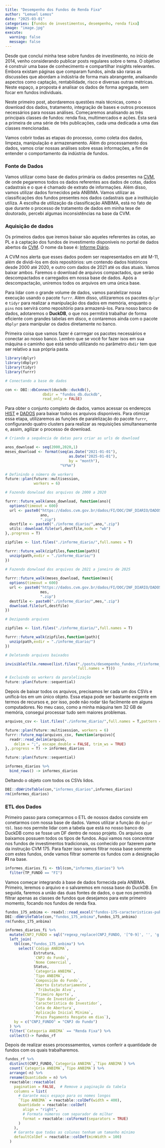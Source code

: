 ```yaml
---
title: "Desempenho dos Fundos de Renda Fixa"
author: "Lemuel Lemos"
date: "2025-03-01"
categories: [fundos de investimentos, desempenho, renda fixa]
image: "image.jpg"
execute:
  warning: false
  message: false
---
```


Desde que concluí minha tese sobre fundos de investimento, no início de 2014, venho considerando publicar posts regulares sobre o tema. O objetivo é construir uma base de conhecimento e compartilhar insights relevantes. Embora existam páginas que comparam fundos, ainda são raras as discussões que abordam a indústria de forma mais abrangente, analisando aspectos como captação, rentabilidade, risco e diversas outras métricas. Neste espaço, a proposta é analisar os dados de forma agregada, sem focar em fundos individuais.

Neste primeiro post, abordaremos questões mais técnicas, como o download dos dados, tratamento, integração de bases e outros processos necessários para nossas análises. Começaremos analisando as três principais classes de fundos: renda fixa, multimercados e ações. Esta será a primeira de uma série de três publicações, cada uma dedicada a uma das classes mencionadas.

Vamos cobrir todas as etapas do processo, como coleta dos dados, limpeza, manipulação e armazenamento. Além do processamento dos dados, vamos criar nossas análises sobre essas informações, a fim de entender o comportamento da indústria de fundos.

### Fonte de Dados

Vamos utilizar como base de dados primária os dados presentes na <a href="https://dados.cvm.gov.br/group/fundos-de-investimento" target="_blank">CVM</a>, de onde pegaremos todos os dados referentes aos dados de cotas, dados cadastrais e o que é chamado de extrato de informações. Além disso, vamos utilizar dados fornecidos pela ANBIMA. Vamos utilizar as classificações dos fundos presentes nos dados cadastrais que a instituição utiliza. A escolha de utilização da classificação ANBIMA, está no fato de que durante o processo de tratamento de dados em minha tese de doutorado, percebi algumas inconsistências na base da CVM. 

### Aquisição de dados

Os primeiros dados que iremos baixar são aqueles referentes às cotas, ao PL e à captação dos fundos de investimento disponíveis no portal de dados abertos da <a href="https://dados.cvm.gov.br/group/fundos-de-investimento" target="_blank">CVM</a>. O nome da base é: <a href="https://dados.cvm.gov.br/dataset/fi-doc-inf_diario" target="_blank">Informe Diário</a>.

A CVM nos alerta que esses dados podem ser reapresentados em até M-11, além de dividi-los em dois repositórios: um contendo dados históricos desde 2000 até 2020, e outro com dados de 2021 até os dias atuais. Vamos baixar ambos. Faremos o download de arquivos compactados, que serão descompactados e carregados em nossa base de dados. Após a descompactação, uniremos todos os arquivos em uma única base.

Para lidar com o grande volume de dados, vamos paralelizar nossa execução usando o pacote `furrr`. Além disso, utilizaremos os pacotes `dplyr` e `tidyr` para realizar a manipulação dos dados em memória, enquanto o `pins` nos servirá como repositório para armazená-los. Para nosso banco de dados, adotaremos o **DuckDB**, o que nos permitirá trabalhar de forma eficiente com grandes tabelas em disco, e contaremos ainda com o pacote `dbplyr` para manipular os dados diretamente no banco.

Primeira coisa que vamos fazer é carrregar os pacotes necessários e conectar ao nosso banco. Lembro que se você for fazer isos em sua máquina o caminho que está sendo utilizando no parâmetro `dbdir` tem que ser relativo a sua própria pasta. 

```r
library(dplyr)
library(dbplyr)
library(tidyr)
library(furrr)

# Conectando a base de dados

con <- DBI::dbConnect(duckdb::duckdb(), 
                 dbdir = "fundos_db.duckdb",
                 read_only = FALSE)

```

Para obter o conjunto completo de dados, vamos acessar os endereços [HIST](https://dados.cvm.gov.br/dados/FI/DOC/INF_DIARIO/DADOS/HIST/) e [DADOS](https://dados.cvm.gov.br/dados/FI/DOC/INF_DIARIO/DADOS/) para baixar todos os arquivos disponíveis. Para otimizar essa etapa, utilizaremos as funções de paralelização do pacote `furrr`, configurando quatro clusters para realizar as requisições simultaneamente e, assim, agilizar o processo de download.

```r
# Criando a sequência de datas para criar as urls de download

anos_download <- seq(2000,2020,1)
meses_download <- format(seq(as.Date("2021-01-01"),
                             as.Date("2025-01-01"),
                             by = "month"),
                         "%Y%m")

# Definindo o número de workers
future::plan(future::multisession, 
             workers = 6)

# Fazendo donwload dos arquivos de 2000 a 2020

furrr::future_walk(anos_download, function(ano){
  options(timeout = 600)
  url <- paste0("https://dados.cvm.gov.br/dados/FI/DOC/INF_DIARIO/DADOS/HIST/inf_diario_fi_",
                ano,
                ".zip")
  destfile <- paste0("./informe_diario/",ano,".zip")
  utils::download.file(url,destfile,mode = "wb")
},.progress = T)

zipfiles <- list.files("./informe_diario/",full.names = T)

furrr::future_walk(zipfiles,function(path){
  unzip(path,exdir = "./informe_diario/")
})
             
# Fazendo donwload dos arquivos de 2021 a janeiro de 2025 

furrr::future_walk(meses_download, function(mes){
  options(timeout = 600)
  url <- paste0("https://dados.cvm.gov.br/dados/FI/DOC/INF_DIARIO/DADOS/inf_diario_fi_",
                mes,
                ".zip")
  destfile <- paste0("./informe_diario/",mes,".zip")
  download.file(url,destfile)
})

# Dezipando arquivos 

zipfiles <- list.files("./informe_diario/",full.names = T)

furrr::future_walk(zipfiles,function(path){
  unzip(path,exdir = "./informe_diario/")
})

# Deletando arquivos baixados

invisible(file.remove(list.files("./posts/desempenho_fundos_rf/informe_diario/",
                                 full.names = T)))

# Excluindo os workers da paralelização
future::plan(future::sequential)
```

Depois de baixar todos os arquivos, precisamos ler cada um dos CSVs e unificá-los em um único objeto. Essa etapa pode ser bastante exigente em termos de recursos e, por isso, pode não rodar tão facilmente em alguns computadores. No meu caso, como a minha máquina tem 32 GB de memória, consegui processar tudo sem maiores problemas.


```r
arquivos_csv <- list.files("./informe_diario/",full.names = T,pattern = ".csv")

future::plan(future::multisession, workers = 6)
furrr::future_map(arquivos_csv, function(arquivo){
  readr::read_delim(arquivo, 
    delim = ";", escape_double = FALSE, trim_ws = TRUE)
},.progress = T) -> informes_diarios

future::plan(future::sequential)

informes_diarios %>% 
  bind_rows() -> informes_diarios

```

Deltando o objeto com todos os CSVs lidos.

```r
DBI::dbWriteTable(con,"informes_diarios",informes_diarios)
rm(informes_diarios)
```
### ETL dos Dados

Primeiro passo para começarmos o ETL de nossos dados consiste em conetarmos com nossa base de dados. Vamos utilizar a função do `dplyr` `tbl`. Isso nos permite lidar com a tabela que está no nosso banco do DuckDB como se fosse um DF dentro de nosso projeto. Os arquivos que baixamos possuem todos os tipos de fundos. Aqui vamos nos concentrar nos fundos de investimentos tradicionais, os conhecido por fazerem parte da instrução CVM 175. Para fazer isso vamos filtrar nossa base somente com estes fundos, onde vamos filtrar somente os fundos com a designação **FI** na base. 

```r
informes_diarios_fi <- tbl(con,"informes_diarios") %>% 
  filter(TP_FUNDO == "FI")
```

Vamos começar integrando à base de dados fornecida pela ANBIMA. Primeiro, leremos o arquivo e o salvaremos em nossa base do DuckDB. Em seguida, faremos a união das duas fontes de dados, o que nos permitirá filtrar apenas as classes de fundos que desejamos para este primeiro momento, focando nos fundos de renda fixa.

```r
fundos_175_anbima <- readxl::read_excel("fundos-175-caracteristicas-publico-22-02-2025-12-01-14.xlsx")
DBI::dbWriteTable(con,"fundos_175_anbima",fundos_175_anbima)
rm(fundos_175_anbima)
```


```r
informes_diarios_fi %>% 
  mutate(CNPJ_FUNDO = sql("regexp_replace(CNPJ_FUNDO, '[^0-9]', '', 'g')")) %>% 
  left_join(
    tbl(con,"fundos_175_anbima") %>% 
      select(`Código ANBIMA`,
             Estrutura,
             `CNPJ do Fundo`,
             `Nome Comercial`,
             Status,
             `Categoria ANBIMA`,
             `Tipo ANBIMA`,
             `Composição do Fundo`,
             `Aberto Estatutariamente`,
              `Tributação Alvo`,
             `Primeiro Aporte`,
             `Tipo de Investidor`,
             `Característica do Investidor`,
             `Cota de Abertura`,
             `Aplicação Inicial Mínima`,
             `Prazo Pagamento Resgate em dias`),
    by = c("CNPJ_FUNDO" = "CNPJ do Fundo")
  ) %>% 
  filter(`Categoria ANBIMA` == "Renda Fixa") %>% 
  collect()-> fundos_rf
```

Depois de realizar esses processamentos, vamos conferir a quantidade de fundos com os quais trabalharemos.


```r
fundos_rf %>% 
  distinct(CNPJ_FUNDO,`Categoria ANBIMA`,`Tipo ANBIMA`) %>% 
  count(`Categoria ANBIMA`,`Tipo ANBIMA`) %>% 
  arrange(-n) %>% 
  rename(Quantidade = n) %>% 
  reactable::reactable(
    pagination = FALSE,  # Remove a paginação da tabela
    columns = list(
      # Garante mais espaço para os nomes longos
      `Tipo ANBIMA` = reactable::colDef(width = 400), 
      Quantidade = reactable::colDef(
        align = "right",
        # Formata números com separador de milhar
        format = reactable::colFormat(separators = TRUE)
      )
    ),
    # Garante que todas as colunas tenham um tamanho mínimo
    defaultColDef = reactable::colDef(minWidth = 100)  
  )
```
